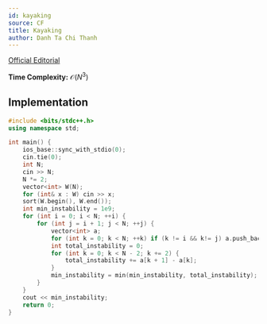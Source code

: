 ---
id: kayaking
source: CF
title: Kayaking
author: Danh Ta Chi Thanh
---

[Official Editorial](https://codeforces.com/blog/entry/54708)

**Time Complexity:** $\mathcal{O}(N^3)$

<LanguageSection>

<CPPSection>

## Implementation

```cpp
#include <bits/stdc++.h>
using namespace std;

int main() {
	ios_base::sync_with_stdio(0);
	cin.tie(0);
	int N;
	cin >> N;
	N *= 2;
	vector<int> W(N);
	for (int& x : W) cin >> x;
	sort(W.begin(), W.end());
	int min_instability = 1e9;
	for (int i = 0; i < N; ++i) {
		for (int j = i + 1; j < N; ++j) {
			vector<int> a;
			for (int k = 0; k < N; ++k) if (k != i && k!= j) a.push_back(W[k]);
			int total_instability = 0;
			for (int k = 0; k < N - 2; k += 2) {
				total_instability += a[k + 1] - a[k];
			}
			min_instability = min(min_instability, total_instability);
		}
	}
	cout << min_instability;
	return 0;
}

```


</CPPSection>

</LanguageSection>
